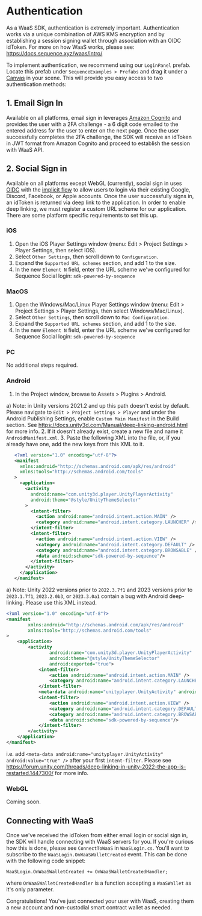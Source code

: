 # Authentication
As a WaaS SDK, authentication is extremely important. Authentication works via a unique combination of AWS KMS encryption and by establishing a session signing wallet through association with an OIDC idToken. For more on how WaaS works, please see: https://docs.sequence.xyz/waas/intro/

To implement authentication, we recommend using our `LoginPanel` prefab. Locate this prefab under `SequenceExamples > Prefabs` and drag it under a [Canvas](https://docs.unity3d.com/2020.1/Documentation/Manual/UICanvas.html) in your scene.
This will provide you easy access to two authentication methods:

## 1. Email Sign In
Available on all platforms, email sign in leverages [Amazon Cognito](https://aws.amazon.com/cognito/) and provides the user with a 2FA challenge - a 6 digit code emailed to the entered address for the user to enter on the next page.
Once the user successfully completes the 2FA challenge, the SDK will receive an idToken in JWT format from Amazon Cognito and proceed to establish the session with WaaS API.

## 2. Social Sign in
Available on all platforms except WebGL (currently), social sign in uses [OIDC](https://openid.net/developers/how-connect-works/) with the [implicit flow](https://auth0.com/docs/authenticate/login/oidc-conformant-authentication/oidc-adoption-implicit-flow) to allow users to login via their existing Google, Discord, Facebook, or Apple accounts.
Once the user successfully signs in, an idToken is returned via deep link to the application.
In order to enable deep linking, we must register a custom URL scheme for our application. There are some platform specific requirements to set this up.

### iOS

1. Open the iOS Player Settings window (menu: Edit > Project Settings > Player Settings, then select iOS).
2. Select `Other Settings`, then scroll down to `Configuration`.
3. Expand the `Supported URL schemes` section, and add 1 to the size.
4. In the new `Element N` field, enter the URL scheme we've configured for Sequence Social login: `sdk-powered-by-sequence`

### MacOS

1. Open the Windows/Mac/Linux Player Settings window (menu: Edit > Project Settings > Player Settings, then select Windows/Mac/Linux).
2. Select `Other Settings`, then scroll down to `Mac Configuration`.
3. Expand the `Supported URL schemes` section, and add 1 to the size.
4. In the new `Element N` field, enter the URL scheme we've configured for Sequence Social login: `sdk-powered-by-sequence`

### PC

No additional steps required.

### Android

1. In the Project window, browse to Assets > Plugins > Android.

  a) Note: in Unity versions 2021.2 and up this path doesn't exist by default. Please navigate to `Edit > Project Settings > Player` and under the Android Publishing Settings, enable `Custom Main Manifest` in the Build section. See https://docs.unity3d.com/Manual/deep-linking-android.html for more info.
2. If it doesn't already exist, create a new file and name it `AndroidManifest.xml`.
3. Paste the following XML into the file, or, if you already have one, add the new keys from this XML to it.

```xml
   <?xml version="1.0" encoding="utf-8"?>
   <manifest
     xmlns:android="http://schemas.android.com/apk/res/android"
     xmlns:tools="http://schemas.android.com/tools"
   >
     <application>
       <activity
         android:name="com.unity3d.player.UnityPlayerActivity"
         android:theme="@style/UnityThemeSelector"
       >
         <intent-filter>
           <action android:name="android.intent.action.MAIN" />
           <category android:name="android.intent.category.LAUNCHER" />
         </intent-filter>
         <intent-filter>
           <action android:name="android.intent.action.VIEW" />
           <category android:name="android.intent.category.DEFAULT" />
           <category android:name="android.intent.category.BROWSABLE" />
           <data android:scheme="sdk-powered-by-sequence"/>
         </intent-filter>
       </activity>
     </application>
   </manifest>
```
  a) Note: Unity 2022 versions prior to `2022.3.7f1` and 2023 versions prior to `2023.1.7f1`, `2023.2.0b3`, or `2023.3.0a1` contain a bug with Android deep-linking. Please use this XML instead.
  ```xml
  <?xml version="1.0" encoding="utf-8"?>
  <manifest
          xmlns:android="http://schemas.android.com/apk/res/android"
          xmlns:tools="http://schemas.android.com/tools"
  >
      <application>
          <activity
                  android:name="com.unity3d.player.UnityPlayerActivity"
                  android:theme="@style/UnityThemeSelector"
                  android:exported="true">
              <intent-filter>
                  <action android:name="android.intent.action.MAIN" />
                  <category android:name="android.intent.category.LAUNCHER" />
              </intent-filter>
              <meta-data android:name="unityplayer.UnityActivity" android:value="true" />
              <intent-filter>
                  <action android:name="android.intent.action.VIEW" />
                  <category android:name="android.intent.category.DEFAULT" />
                  <category android:name="android.intent.category.BROWSABLE" />
                  <data android:scheme="sdk-powered-by-sequence"/>
              </intent-filter>
          </activity>
      </application>
  </manifest>
  ```
  i.e. add `<meta-data android:name="unityplayer.UnityActivity" android:value="true" />` after your first `intent-filter`. Please see https://forum.unity.com/threads/deep-linking-in-unity-2022-the-app-is-restarted.1447300/ for more info.

  ### WebGL
  
  Coming soon.

  ## Connecting with WaaS

  Once we've received the idToken from either email login or social sign in, the SDK will handle connecting with WaaS servers for you. If you're curious how this is done, please see `ConnectToWaaS` in `WaaSLogin.cs`.
  You'll want to subscribe to the `WaaSLogin.OnWaaSWalletCreated` event. This can be done with the following code snippet:
  ```
  WaaSLogin.OnWaaSWalletCreated += OnWaaSWalletCreatedHandler;
  ```
  where `OnWaaSWalletCreatedHandler` is a function accepting a `WaaSWallet` as it's only parameter.

  Congratulations! You've just connected your user with WaaS, creating them a new account and non-custodial smart contract wallet as needed.